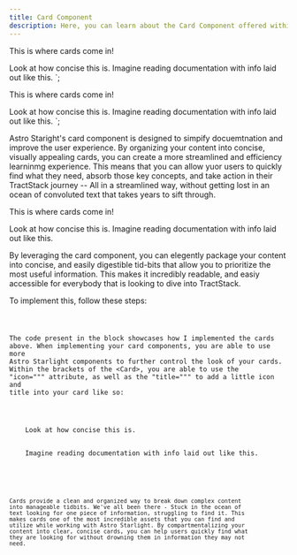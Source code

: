```yaml
---
title: Card Component
description: Here, you can learn about the Card Component offered within Astro Starlight. !! INTERNAL REFERENCE ONLY !!
---
```




<Card title="Check this out!">This is where cards come in!</Card>

<CardGrid>
  <Card title="Concise">
    Look at how concise this is.
  </Card>
  <Card title="Imagine">
    Imagine reading documentation with info laid out like this.
  </Card>
</CardGrid>`;


<Card title="Check this out!">This is where cards come in!</Card>

<CardGrid>
  <Card title="Concise" icon="github">
    Look at how concise this is.
  </Card>
  <Card title="Imagine" icon="star">
    Imagine reading documentation with info laid out like this.
  </Card>
</CardGrid>`;

Astro Staright's card component is designed to simpify docuemtnation and improve the user experience. By organizing your content into concise, visually appealing cards,
you can create a more streamlined and efficiency learninmg experience. This means that you can allow yuor users to quickly find what they need, absorb those key concepts, 
and take action in their TractStack journey -- All in a streamlined way, without getting lost in an ocean of convoluted text that takes years to sift through.

<Card title="Check this out!">This is where cards come in!</Card>

<CardGrid>
  <Card title="Concise">
    Look at how concise this is.
  </Card>
  <Card title="Imagine">
    Imagine reading documentation with info laid out like this.
  </Card>
</CardGrid>

By leveraging the card component, you can elegently package your content into concise, and easily digestible tid-bits that allow you to prioritize 
the most useful information. This makes it incredibly readable, and easiy accessible for everybody that is looking to dive into TractStack.

To implement this, follow these steps: 

<Code code={cardComponent_Code} lang="mdx"/>

The code present in the block showcases how I implemented the cards above. When implementing your card components, you are able to use 
more Astro Starlight components to further control the look of your cards. Within the brackets of the \<Card\>, you are able to use the "icon="""
attribute, as well as the "title=""" to add a little icon and title into your card like so:

<CardGrid>
  <Card title="Concise" icon="github">
    Look at how concise this is.
  </Card>
  <Card title="Imagine" icon="star">
    Imagine reading documentation with info laid out like this.
  </Card>
</CardGrid>

<Code code={cardComponent_CodeIcon} lang="mdx"/>

Cards provide a clean and organized way to break down complex content into manageable tidbits. We've all been there - Stuck in the ocean of text looking for
one piece of information, struggling to find it. This makes cards one of the most incredible assets that you can find and utilize while working with Astro Starlight.
By compartmentalizing your content into clear, concise cards, you can help users quickly find what they are looking for without drowning them in information they may not need.

